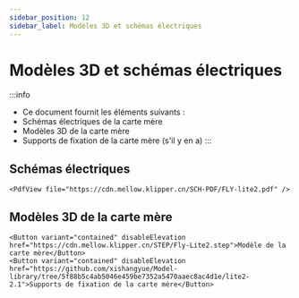 ```yaml
---
sidebar_position: 12
sidebar_label: Modèles 3D et schémas électriques
---
```


# Modèles 3D et schémas électriques


:::info
* Ce document fournit les éléments suivants :
* Schémas électriques de la carte mère
* Modèles 3D de la carte mère
* Supports de fixation de la carte mère (s'il y en a)
:::

## Schémas électriques

    <PdfView file="https://cdn.mellow.klipper.cn/SCH-PDF/FLY-lite2.pdf" />


## Modèles 3D de la carte mère

    <Button variant="contained" disableElevation href="https://cdn.mellow.klipper.cn/STEP/Fly-Lite2.step">Modèle de la carte mère</Button>
    <Button variant="contained" disableElevation href="https://github.com/xishangyue/Model-library/tree/5f88b5c4ab5046e459be7352a5470aaec8ac4d1e/lite2-2.1">Supports de fixation de la carte mère</Button>
